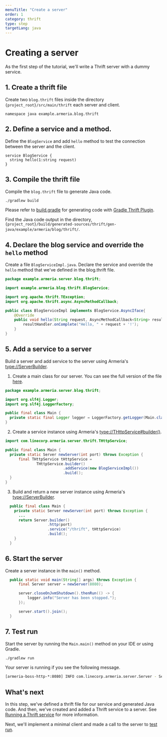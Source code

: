 ```yaml
---
menuTitle: "Create a server"
order: 1
category: thrift
type: step
targetLang: java
---
```


# Creating a server

As the first step of the tutorial, we'll write a Thrift server with a dummy service.

<TutorialSteps current={1} />


## 1. Create a thrift file

Create two `blog.thrift` files inside the directory `{project_root}/src/main/thrift` each server and client.

```thrift filename=blog.thrift
namespace java example.armeria.blog.thrift
```

## 2. Define a service and a method.

Define the `BlogService` and add `hello` method to test the connection between the server and the client. 

```thrift filename=blog.thrift
service BlogService {
  string hello(1:string request)
}
```

## 3. Compile the thrift file

Compile the `blog.thrift` file to generate Java code. 

```bash
./gradlew build
```

<Tip>

Please refer to [build.gradle](https://github.com/line/armeria-examples/blob/master/tutorials/thrift/build.gradle) for generating code with [Gradle Thrift Plugin](https://github.com/jruyi/thrift-gradle-plugin).

</Tip>

Find the Java code output in the directory, `{project_root}/build/generated-sources/thrift/gen-java/example/armeria/blog/thrift/`.

## 4. Declare the blog service and override the `hello` method 

Create a file `BlogServiceImpl.java`. Declare the service and override the `hello` method that we've defined in the blog.thrift file. 

```java filename=BlogServiceImpl.java
package example.armeria.server.blog.thrift;

import example.armeria.blog.thrift.BlogService;

import org.apache.thrift.TException;
import org.apache.thrift.async.AsyncMethodCallback;

public class BlogServiceImpl implements BlogService.AsyncIface{
    @Override
    public void hello(String request, AsyncMethodCallback<String> resultHandler) {
        resultHandler.onComplete("Hello, " + request + '!');
    } 
}
```

## 5. Add a service to a server

Build a server and add service to the server using Armeria's <type://ServerBuilder>.

1. Create a main class for our server. You can see the full version of the file [here](https://github.com/line/armeria-examples/blob/master/tutorials/thrift/src/main/java/example/armeria/server/blog/thrift/Main.java).

  ```java filename=Main.java
  package example.armeria.server.blog.thrift;

  import org.slf4j.Logger;
  import org.slf4j.LoggerFactory;

  public final class Main {
    private static final Logger logger = LoggerFactory.getLogger(Main.class);
  }
  ```
2. Create a service instance using Armeria's <type://THttpService#builder()>.
  ```java filename=Main.java
  import com.linecorp.armeria.server.thrift.THttpService;

  public final class Main {
    private static Server newServer(int port) throws Exception {
        final THttpService tHttpService =
                THttpService.builder()
                            .addService(new BlogServiceImpl())
                            .build();
    }
  }
  ```
3. Build and return a new server instance using Armeria's <type://ServerBuilder>.
  ```java filename=Main.java
    public final class Main {
      private static Server newServer(int port) throws Exception {
        ...
        return Server.builder()
                     .http(port)
                     .service("/thrift", tHttpService)
                     .build();
      }
    }
  ```

## 6. Start the server

Create a server instance in the `main()` method.

```java filename=Main.java
  public static void main(String[] args) throws Exception {
      final Server server = newServer(8080);

      server.closeOnJvmShutdown().thenRun(() -> {
          logger.info("Server has been stopped.");
      });

      server.start().join();
  }
  ```

## 7. Test run

Start the server by running the `Main.main()` method on your IDE or using Gradle.

```bash
./gradlew run
```

Your server is running if you see the following message.

```bash
[armeria-boss-http-*:8080] INFO com.linecorp.armeria.server.Server - Serving HTTP at /[0:0:0:0:0:0:0:0]:8080 - http://127.0.0.1:8080/
```

## What's next

In this step, we've defined a thrift file for our service and generated Java code. And then, we've created and added a Thrift service to a server. See [Running a Thrift service](/docs/server-thrift) for more information.

Next, we'll implement a minimal client and made a call to the server to [test run](/tutorials/thrift/blog/create-client).

<TutorialSteps current={1} />
